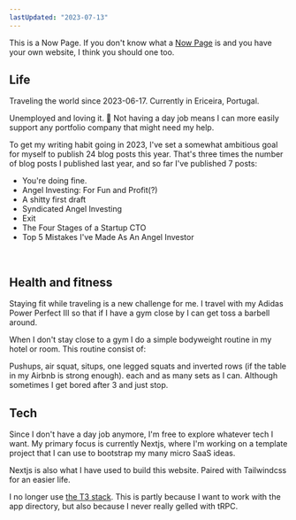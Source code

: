 ```yaml
---
lastUpdated: "2023-07-13"
---
```


This is a Now Page. If you don't know what a [Now Page](https://nownownow.com/about) is and you have your own website, I think you should one too.

## Life
Traveling the world since 2023-06-17. Currently in Ericeira, Portugal.

Unemployed and loving it. 🥰 Not having a day job means I can more easily support any <Link href="/portfolio">portfolio company</Link> that might need my help.

To get my writing habit going in 2023, I've set a somewhat ambitious goal for myself to publish 24 blog posts this year. That's three times the number of blog posts I published last year, and so far I've published 7 posts:

* <Link href="/blog/youre_doing_fine">You're doing fine</Link>.
* <Link href="/blog/angel_investing_for_fun_and_profit">Angel Investing: For Fun and Profit(?)</Link>
* <Link href="/blog/a_shitty_first_draft">A shitty first draft</Link>
* <Link href="/blog/syndicated_angel_investing">Syndicated Angel Investing</Link>
* <Link href="/blog/exit">Exit</Link>
* <Link href="/blog/the_four_stages_of_a_startup_cto">The Four Stages of a Startup CTO</Link>
* <Link href="/blog/top_five_mistakes_as_an_angel_investor">Top 5 Mistakes I've Made As An Angel Investor</Link>

<br/>

## Health and fitness

Staying fit while traveling is a new challenge for me. I travel with my Adidas Power Perfect III so that if I have a gym close by I can get toss a barbell around. 

When I don't stay close to a gym I do a simple bodyweight routine in my hotel or room. This routine consist of:

Pushups, air squat, situps, one legged squats and inverted rows (if the table in my Airbnb is strong enough). 
 each and as many sets as I can. Although sometimes I get bored after 3 and just stop.

## Tech

Since I don't have a day job anymore, I'm free to explore whatever tech I want. My primary focus is currently Nextjs, where I'm working on a template project that I can use to bootstrap my many micro SaaS ideas. 

Nextjs is also what I have used to build this website. Paired with Tailwindcss for an easier life.

I no longer use [the T3 stack](https://create.t3.gg/). This is partly because I want to work with the app directory, but also because I never really gelled with tRPC. 
